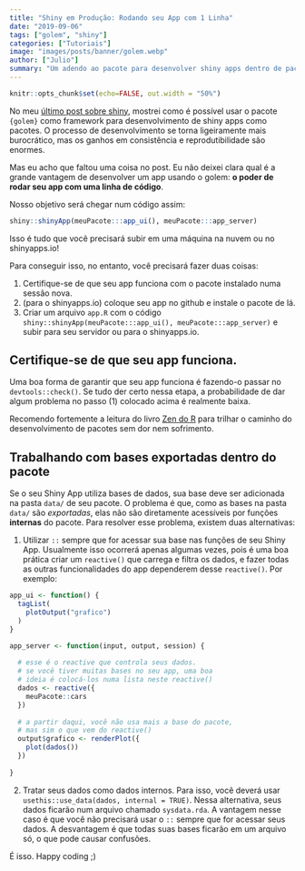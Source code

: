 ```yaml
---
title: "Shiny em Produção: Rodando seu App com 1 Linha"
date: "2019-09-06"
tags: ["golem", "shiny"]
categories: ["Tutoriais"]
image: "images/posts/banner/golem.webp"
author: ["Julio"]
summary: "Um adendo ao pacote para desenvolver shiny apps dentro de pacotes."
---
```


```r
knitr::opts_chunk$set(echo=FALSE, out.width = "50%")
```

No meu [último post sobre shiny](https://www.curso-r.com/blog/2019-07-16-golem/), mostrei como é possível usar o pacote `{golem}` como framework para desenvolvimento de shiny apps como pacotes. O processo de desenvolvimento se torna ligeiramente mais burocrático, mas os ganhos em consistência e reprodutibilidade são enormes.

Mas eu acho que faltou uma coisa no post. Eu não deixei clara qual é a grande vantagem de desenvolver um app usando o golem: __o poder de rodar seu app com uma linha de código__.

Nosso objetivo será chegar num código assim:

```r
shiny::shinyApp(meuPacote:::app_ui(), meuPacote:::app_server)
```

Isso é tudo que você precisará subir em uma máquina na nuvem ou no shinyapps.io!

Para conseguir isso, no entanto, você precisará fazer duas coisas:

1. Certifique-se de que seu app funciona com o pacote instalado numa sessão nova.
2. (para o shinyapps.io) coloque seu app no github e instale o pacote de lá.
3. Criar um arquivo `app.R` com o código `shiny::shinyApp(meuPacote:::app_ui(), meuPacote:::app_server)` e subir para seu servidor ou para o shinyapps.io.

## Certifique-se de que seu app funciona.

Uma boa forma de garantir que seu app funciona é fazendo-o passar no `devtools::check()`. Se tudo der certo nessa etapa, a probabilidade de dar algum problema no passo (1) colocado acima é realmente baixa.

Recomendo fortemente a leitura do livro [Zen do R](https://curso-r.github.io/zen-do-r/dados.html) para trilhar o caminho do desenvolvimento de pacotes sem dor nem sofrimento.

## Trabalhando com bases exportadas dentro do pacote

Se o seu Shiny App utiliza bases de dados, sua base deve ser adicionada na pasta `data/` de seu pacote. O problema é que, como as bases na pasta `data/` são *exportadas*, elas não são diretamente acessíveis por funções __internas__ do pacote. Para resolver esse problema, existem duas alternativas:

1. Utilizar `::` sempre que for acessar sua base nas funções de seu Shiny App. Usualmente isso ocorrerá apenas algumas vezes, pois é uma boa prática criar um `reactive()` que carrega e filtra os dados, e fazer todas as outras funcionalidades do app dependerem desse `reactive()`. Por exemplo:

```r
app_ui <- function() {
  tagList(
    plotOutput("grafico")
  )
}

app_server <- function(input, output, session) {
  
  # esse é o reactive que controla seus dados.
  # se você tiver muitas bases no seu app, uma boa
  # ideia é colocá-los numa lista neste reactive()
  dados <- reactive({
    meuPacote::cars
  })
  
  # a partir daqui, você não usa mais a base do pacote,
  # mas sim o que vem do reactive()
  output$grafico <- renderPlot({
    plot(dados())
  })
  
}
```

2. Tratar seus dados como dados internos. Para isso, você deverá usar `usethis::use_data(dados, internal = TRUE)`. Nessa alternativa, seus dados ficarão num arquivo chamado `sysdata.rda`. A vantagem nesse caso é que você não precisará usar o `::` sempre que for acessar seus dados. A desvantagem é que todas suas bases ficarão em um arquivo só, o que pode causar confusões.

É isso. Happy coding ;)









